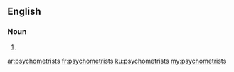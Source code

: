 ==English==

===Noun===
{{head|en|plural}}

# {{plural of|psychometrist|lang=en|nocat=1}}

[[ar:psychometrists]]
[[fr:psychometrists]]
[[ku:psychometrists]]
[[my:psychometrists]]